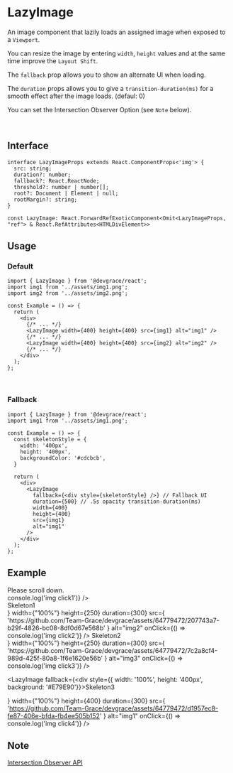 
# LazyImage

An image component that lazily loads an assigned image when exposed to a `Viewport`.

You can resize the image by entering `width`, `height` values and at the same time improve the `Layout Shift`.

The `fallback` prop allows you to show an alternate UI when loading.

The `duration` props allows you to give a `transition-duration(ms)` for a smooth effect after the image loads. (defaul: 0)

You can set the Intersection Observer Option (see `Note` below).

<br />

## Interface
```tsx
interface LazyImageProps extends React.ComponentProps<'img'> {
  src: string;
  duration?: number;
  fallback?: React.ReactNode;
  threshold?: number | number[];
  root?: Document | Element | null;
  rootMargin?: string;
}

const LazyImage: React.ForwardRefExoticComponent<Omit<LazyImageProps, "ref"> & React.RefAttributes<HTMLDivElement>>
```

## Usage
### Default
```tsx
import { LazyImage } from '@devgrace/react';
import img1 from '../assets/img1.png';
import img2 from '../assets/img2.png';

const Example = () => {
  return (
    <div>
      {/* ... */}
      <LazyImage width={400} height={400} src={img1} alt="img1" />
      {/* ... */}
      <LazyImage width={400} height={400} src={img2} alt="img2" />
      {/* ... */}
    </div>
  );
}; 
```

<br />

### Fallback
```tsx
import { LazyImage } from '@devgrace/react';
import img1 from '../assets/img1.png';

const Example = () => {
  const skeletonStyle = {
    width: '400px',
    height: '400px',
    backgroundColor: '#cdcbcb',
  }

  return (
    <div>
      <LazyImage
        fallback={<div style={skeletonStyle} />} // Fallback UI
        duration={500} // .5s opacity transition-duration(ms)
        width={400}
        height={400}
        src={img1}
        alt="img1"
      />
    </div>
  );
}; 
```

## Example

<div style={{ maxWidth: '500px', height: '500px', overflow:'scroll', background: '#f8f8f8' }}>
  <div style={{ width: '100%', height: '500px',  textAlign: 'center', fontSize: '2rem' }}>
    Please scroll down.
  </div>
  <LazyImage
    width={"100%"}
    height={400}
    duration={300}
    src={
      'https://github.com/Team-Grace/devgrace/assets/64779472/b5640bec-2abc-4205-afbf-ccfd9876a90b'
    }
    alt="img1"
    onClick={() => console.log('img click1')}
  />

  <div style={{ width: '100%', height: '150px' }} />

  <div style={{ display: 'flex', gap: '8px'}}>
    <LazyImage
      fallback={<div style={{ width: '100%', height: '400px', background: '#34e09b'}}>Skeleton1</div>}
      width={"100%"}
      height={250}
      duration={300}
      src={
        'https://github.com/Team-Grace/devgrace/assets/64779472/207743a7-b29f-4826-bc08-8df0d67e568b'
      }
      alt="img2"
      onClick={() => console.log('img click2')}
    />
    <LazyImage
      fallback={<div style={{ width: '100%', height: '400px', background: '#3cbce7'}}>Skeleton2</div>}
      width={"100%"}
      height={250}
      duration={300}
      src={
        'https://github.com/Team-Grace/devgrace/assets/64779472/7c2a8cf4-989d-425f-80a8-1f6e1620e56b'
      }
      alt="img3"
      onClick={() => console.log('img click3')}
    />
  </div>

  <div style={{ width: '100%', height: '150px' }} />

  <LazyImage
    fallback={<div style={{ width: '100%', height: '400px', background: '#E79E90'}}>Skeleton3</div>}
    width={"100%"}
    height={400}
    duration={300}
    src={
      'https://github.com/Team-Grace/devgrace/assets/64779472/d1957ec8-fe87-406e-bfda-fb4ee505b152'
    }
    alt="img1"
    onClick={() => console.log('img click4')}
  />
</div>

## Note
[Intersection Observer API](https://developer.mozilla.org/en-US/docs/Web/API/Intersection_Observer_API)